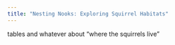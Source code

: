 ```yaml
---
title: "Nesting Nooks: Exploring Squirrel Habitats"
---
```


tables and whatever about "where the squirrels live"